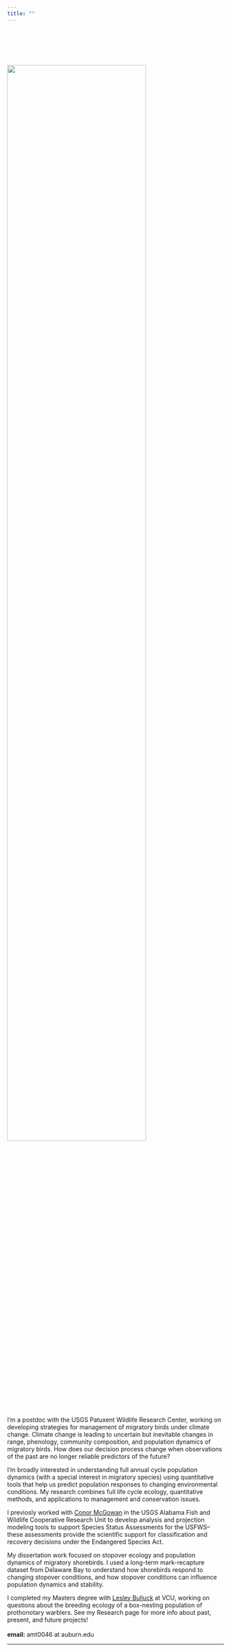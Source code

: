 ```yaml
---
title: ""
---
```


<head>
<link href="//maxcdn.bootstrapcdn.com/font-awesome/4.2.0/css/font-awesome.min.css" rel="stylesheet">
</head>

<br><br><br><br>

<div class = "row">
  
<div class = "col-md-4">
![](files/kayak_selfie.jpg){width=80%} 
</div>
  
<div class = "col-md-8">
I'm a postdoc with the USGS Patuxent Wildlife Research Center, working on developing strategies for management of migratory birds under climate change. Climate change is leading to uncertain but inevitable changes in range, phenology, community composition, and population dynamics of migratory birds. How does our decision process change when observations of the past are no longer reliable predictors of the future?   
  
I'm broadly interested in understanding full annual cycle population dynamics (with a special interest in migratory species) using quantitative tools that help us predict population responses to changing environmental conditions. My research combines full life cycle ecology, quantitative methods, and applications to management and conservation issues.  
  
I previosly worked with [Conor McGowan](http://www.auburn.edu/~cpm0014/) in the USGS Alabama Fish and Wildlife Cooperative Research Unit to develop analysis and projection modeling tools to support Species Status Assessments for the USFWS--these assessments provide the scientific support for classification and recovery decisions under the Endangered Species Act.  
  
My dissertation work focused on stopover ecology and population dynamics of migratory shorebirds. I used a long-term mark-recapture dataset from Delaware Bay to understand how shorebirds respond to changing stopover conditions, and how stopover conditions can influence population dynamics and stability. 

I completed my Masters degree with [Lesley Bulluck](https://rampages.us/bullucklab/) at VCU, working on questions about the breeding ecology of a box-nesting population of prothonotary warblers. See my Research page for more info about past, present, and future projects!
  \
  \
**email:** amt0046 at auburn.edu

</div>
</div>

---
<center>
<div class = "row">
  
<div class = "col-md-3">

<a href="https://scholar.google.com/citations?user=S7YLY64AAAAJ&hl=en"> <i class="fa fa-graduation-cap fa-4x"></i>  </a>

</div>
  
<div class = "col-md-3">

<a href="https://github.com/annamtucker"> <i class="fa fa-github fa-4x"></i></a>

</div>

<div class = "col-md-3">
<a href="https://twitter.com/annamtucker_"> <i class="fa fa-twitter fa-4x"></i></a>
</div>
  
<div class = "col-md-3">
<a href="mailto:amt0046@auburn.edu"> <i class="fa fa-envelope fa-4x"></i></a>
</div>
</div>
</center>